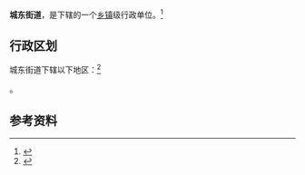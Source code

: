 {{中国乡级行政区|37/03/04/001/000}}

'''城东街道'''，是{{PRC admin/fullname|37/03/04/001/000|3}}下辖的一个[[乡镇|乡镇]]级行政单位。<ref>{{PRC admin/ref sgc|{{PRC admin/parent|37/03/04/001/000}}}}</ref>

== 行政区划 ==

城东街道下辖以下地区：<ref>{{PRC admin/ref sgc|37/03/04/001/000}}</ref>

{{PRC admin/children|37/03/04/001/000}}。

== 参考资料 ==

{{reflist}}

{{行政区划小作品}}
{{PRC admin/navcat|37/03/04/001/000}}